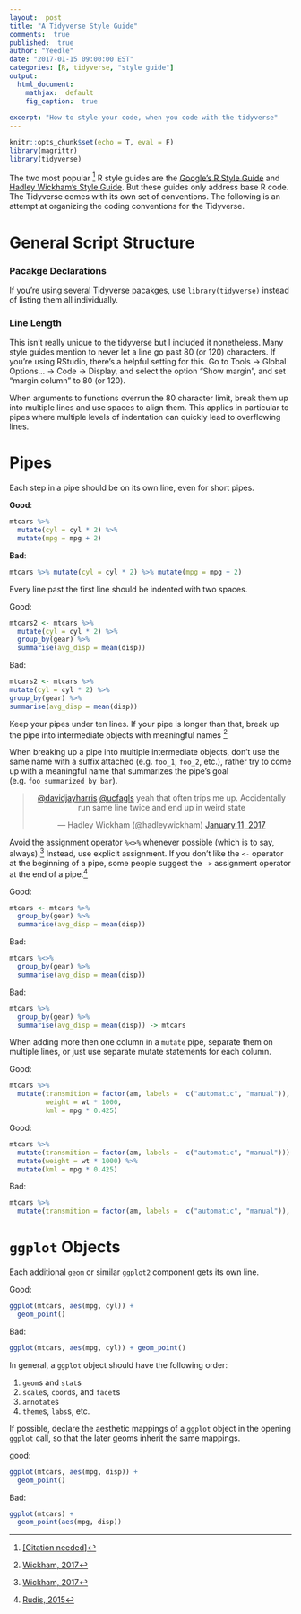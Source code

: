 ```yaml
---
layout:  post
title: "A Tidyverse Style Guide"
comments:  true
published:  true
author: "Yeedle"
date: "2017-01-15 09:00:00 EST"
categories: [R, tidyverse, "style guide"]
output:
  html_document:
    mathjax:  default
    fig_caption:  true
   
excerpt: "How to style your code, when you code with the tidyverse"
---
```


<style>
div.bad > figure.highlight > pre 
{ 
  background-color:rgba(255, 0, 0, 0.2); 
  border: 1px solid #ccc;
  border-radius: 4px;
}
div.good > figure.highlight > pre 
{ 
  background-color:rgba(0, 255, 0, 0.2); 
  border: 1px solid #ccc;
  border-radius: 4px;
}
</style>
```r
knitr::opts_chunk$set(echo = T, eval = F)
library(magrittr)
library(tidyverse)
```

The two most popular [^citationeeded] R style guides are the [Google's R Style Guide](https://google.github.io/styleguide/Rguide.xml) and [Hadley Wickham's Style Guide](http://adv-r.had.co.nz/Style.html). But these guides only address base R code. The Tidyverse comes with its own set of conventions. The following is an attempt at organizing the coding conventions for the Tidyverse.

[^citationeeded]: [[<u>Citation needed</u>]](https://xkcd.com/285/)

# General Script Structure

### Pacakge Declarations
If you're using several Tidyverse pacakges, use `library(tidyverse)` instead of listing them all individually.

### Line Length
This isn't really unique to the tidyverse but I included it nonetheless. Many style guides mention to never let a line go past 80 (or 120) characters. If you're using RStudio, there's a helpful setting for this. Go to Tools -> Global Options... -> Code -> Display, and select the option "Show margin", and set "margin column" to 80 (or 120).

When arguments to functions overrun the 80 character limit, break them up into multiple lines and use spaces to align them. This applies in particular to pipes where multiple levels of indentation can quickly lead to overflowing lines.

# Pipes

Each step in a pipe should be on its own line, even for short pipes.
<div class = "good">

**Good**:
```r
mtcars %>% 
  mutate(cyl = cyl * 2) %>%
  mutate(mpg = mpg + 2)
```
</div>

<div class = "bad">

**Bad**:
```r
mtcars %>% mutate(cyl = cyl * 2) %>% mutate(mpg = mpg + 2)
```
</div>

Every line past the first line should be indented with two spaces.
<div class = "good">
Good:
```r
mtcars2 <- mtcars %>%
  mutate(cyl = cyl * 2) %>%
  group_by(gear) %>%
  summarise(avg_disp = mean(disp))
```
</div>

<div class = "bad">
Bad:
```r
mtcars2 <- mtcars %>% 
mutate(cyl = cyl * 2) %>%
group_by(gear) %>%
summarise(avg_disp = mean(disp))
```
</div>


Keep your pipes under ten lines. If your pipe is longer than that, break up the pipe into intermediate objects with meaningful names [^tenperpipe]

[^tenperpipe]:[Wickham, 2017](http://r4ds.had.co.nz/pipes.html#when-not-to-use-the-pipe)

When breaking up a pipe into multiple intermediate objects, don't use the same name with a suffix attached (e.g. `foo_1`, `foo_2`, etc.), rather try to come up with a meaningful name that summarizes the pipe's goal (e.g. `foo_summarized_by_bar`).

<center>
<blockquote class="twitter-tweet" data-lang="en"><p lang="en" dir="ltr"><a href="https://twitter.com/davidjayharris">@davidjayharris</a> <a href="https://twitter.com/ucfagls">@ucfagls</a> yeah that often trips me up. Accidentally run same line twice and end up in weird state</p>&mdash; Hadley Wickham (@hadleywickham) <a href="https://twitter.com/hadleywickham/status/819202162211385347">January 11, 2017</a></blockquote>
<script async src="http://platform.twitter.com/widgets.js" charset="utf-8"></script>
</center>

Avoid the assignment operator `%<>%` whenever possible (which is to say, always).[^assignpipe] Instead, use explicit assignment. If you don't like the `<-` operator at the beginning of a pipe, some people suggest the `->` assignment operator at the end of a pipe.[^rhsassignment] 

[^assignpipe]: [Wickham, 2017](http://r4ds.had.co.nz/pipes.html#other-tools-from-magrittr)

[^rhsassignment]: [Rudis, 2015](https://rud.is/b/2015/02/04/a-step-to-the-right-in-r-assignments/)

<div class = "good">
Good:
```r
mtcars <- mtcars %>% 
  group_by(gear) %>%
  summarise(avg_disp = mean(disp))
```
</div>

<div class = "bad">
Bad:
```r
mtcars %<>% 
  group_by(gear) %>%
  summarise(avg_disp = mean(disp))
```
</div>

<div class = "bad">
Bad:
```r
mtcars %>%
  group_by(gear) %>%
  summarise(avg_disp = mean(disp)) -> mtcars
```
</div>

When adding more then one column in a `mutate` pipe, separate them on multiple lines, or just use separate mutate statements for each column.

<div class = "good">
Good:
```r
mtcars %>%
  mutate(transmition = factor(am, labels =  c("automatic", "manual")),
         weight = wt * 1000,
         kml = mpg * 0.425)
```
</div>

<div class = "good">
Good:
```r
mtcars %>%
  mutate(transmition = factor(am, labels =  c("automatic", "manual"))) %>%
  mutate(weight = wt * 1000) %>%
  mutate(kml = mpg * 0.425)
```
</div>
<div class = "bad">
Bad:
```r
mtcars %>%
  mutate(transmition = factor(am, labels =  c("automatic", "manual")), weight = wt * 1000, kml = mpg * 0.425)
```
</div>




# `ggplot` Objects
Each additional `geom` or similar `ggplot2` component gets its own line.
<div class = "good">
Good:
```r
ggplot(mtcars, aes(mpg, cyl)) +
  geom_point()
```
</div>

<div class = "bad">
Bad:
```r
ggplot(mtcars, aes(mpg, cyl)) + geom_point()
```
</div>



In general, a `ggplot` object should have the following order:

1. `geom`s and `stat`s
2. `scale`s, `coord`s, and `facet`s
3. `annotate`s
3. `theme`s, `labs`s, etc.


If possible, declare the aesthetic mappings of a `ggplot` object in the opening `ggplot` call, so that the later geoms inherit the same mappings. 

<div class = "good">
good:
```r
ggplot(mtcars, aes(mpg, disp)) +
  geom_point()
```
</div>

<div class = "bad">
Bad:
```r
ggplot(mtcars) +
  geom_point(aes(mpg, disp))
```
</div>
